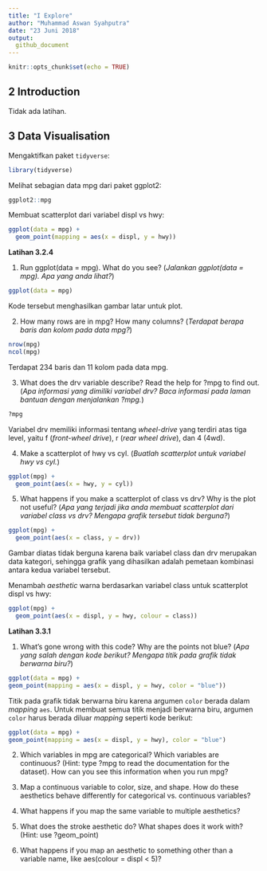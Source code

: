```yaml
---
title: "I Explore"
author: "Muhammad Aswan Syahputra"
date: "23 Juni 2018"
output: 
  github_document
---
```


```r
knitr::opts_chunk$set(echo = TRUE)
```

## 2 Introduction
Tidak ada latihan.

## 3 Data Visualisation
Mengaktifkan paket `tidyverse`:
```r
library(tidyverse)
```

Melihat sebagian data mpg dari paket ggplot2:
```r
ggplot2::mpg
```

Membuat scatterplot dari variabel displ vs hwy:
```r
ggplot(data = mpg) + 
  geom_point(mapping = aes(x = displ, y = hwy))
```

**Latihan 3.2.4**

1. Run ggplot(data = mpg). What do you see? (*Jalankan ggplot(data = mpg). Apa yang anda lihat?*)
```r
ggplot(data = mpg)
```

Kode tersebut menghasilkan gambar latar untuk plot.

2. How many rows are in mpg? How many columns? (*Terdapat berapa baris dan kolom pada data mpg?*)
```r
nrow(mpg)
ncol(mpg)
```
Terdapat 234 baris dan 11 kolom pada data mpg.

3. What does the drv variable describe? Read the help for ?mpg to find out. (*Apa informasi yang dimiliki variabel drv? Baca informasi pada laman bantuan dengan menjalankan ?mpg.*)
```r
?mpg
```
Variabel drv memiliki informasi tentang *wheel-drive* yang terdiri atas tiga level, yaitu f (*front-wheel drive*), r (*rear wheel drive*), dan 4 (4wd).

4. Make a scatterplot of hwy vs cyl. (*Buatlah scatterplot untuk variabel hwy vs cyl.*)
```r
ggplot(mpg) +
  geom_point(aes(x = hwy, y = cyl))
```

5. What happens if you make a scatterplot of class vs drv? Why is the plot not useful? (*Apa yang terjadi jika anda membuat scatterplot dari variabel class vs drv? Mengapa grafik tersebut tidak berguna?*)
```r
ggplot(mpg) +
  geom_point(aes(x = class, y = drv))
```

Gambar diatas tidak berguna karena baik variabel class dan drv merupakan data kategori, sehingga grafik yang dihasilkan adalah pemetaan kombinasi antara kedua variabel tersebut.

Menambah *aesthetic* warna berdasarkan variabel class untuk scatterplot displ vs hwy:
```r
ggplot(mpg) +
  geom_point(aes(x = displ, y = hwy, colour = class))
```

**Latihan 3.3.1**

1. What’s gone wrong with this code? Why are the points not blue? (*Apa yang salah dengan kode berikut? Mengapa titik pada grafik tidak berwarna biru?*)
```r
ggplot(data = mpg) + 
geom_point(mapping = aes(x = displ, y = hwy, color = "blue"))
```

Titik pada grafik tidak berwarna biru karena argumen `color` berada dalam *mapping* `aes`. Untuk membuat semua titik menjadi berwarna biru, argumen `color` harus berada diluar *mapping* seperti kode berikut:

```r
ggplot(data = mpg) + 
geom_point(mapping = aes(x = displ, y = hwy), color = "blue")
```

2. Which variables in mpg are categorical? Which variables are continuous? (Hint: type ?mpg to read the documentation for the dataset). How can you see this information when you run mpg?

3. Map a continuous variable to color, size, and shape. How do these aesthetics behave differently for categorical vs. continuous variables?

4. What happens if you map the same variable to multiple aesthetics?

5. What does the stroke aesthetic do? What shapes does it work with? (Hint: use ?geom_point)

6. What happens if you map an aesthetic to something other than a variable name, like aes(colour = displ < 5)?
